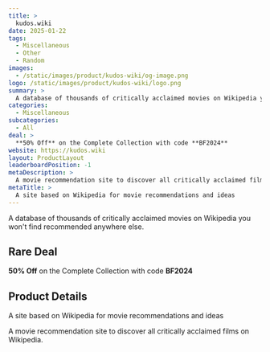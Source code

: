 ```yaml
---
title: >
  kudos.wiki
date: 2025-01-22
tags:
  - Miscellaneous
  - Other
  - Random
images:
  - /static/images/product/kudos-wiki/og-image.png
logo: /static/images/product/kudos-wiki/logo.png
summary: >
  A database of thousands of critically acclaimed movies on Wikipedia you won't find recommended anywhere else.
categories:
  - Miscellaneous
subcategories:
  - All
deal: >
  **50% Off** on the Complete Collection with code **BF2024**
website: https://kudos.wiki
layout: ProductLayout
leaderboardPosition: -1
metaDescription: >
  A movie recommendation site to discover all critically acclaimed films on Wikipedia.
metaTitle: >
  A site based on Wikipedia for movie recommendations and ideas
---
```

A database of thousands of critically acclaimed movies on Wikipedia you won't find recommended anywhere else.

## Rare Deal

**50% Off** on the Complete Collection with code **BF2024**

## Product Details

A site based on Wikipedia for movie recommendations and ideas

A movie recommendation site to discover all critically acclaimed films on Wikipedia.
